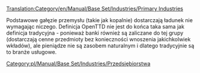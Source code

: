 [[Translation:Category/en/Manual/Base Set/Industries/Primary Industries]]

Podstawowe gałęzie przemysłu (takie jak kopalnie) dostarczają ładunek nie wymagając niczego. Definicja OpenTTD nie jest do końca taka sama jak definicja tradycyjna - ponieważ banki również są zaliczane do tej grupy (dostarczają cenne przedmioty bez konieczności wnoszenia jakichkolwiek wkładów), ale pieniądze nie są zasobem naturalnym i dlatego tradycyjnie są to branże usługowe.
[[Category:pl/Manual/Base Set/Industries/Przedsiębiorstwa]]